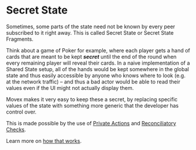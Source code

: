 # Secret State

Sometimes, some parts of the state need not be known by every peer subscribed to it right away. This is called Secret State or Secret State Fragments.

Think about a game of Poker for example, where each player gets a hand of cards that are meant to be kept **_secret_** until the end of the round when every remaining player will reveal their cards. In a naive implementation of a Shared State setup, all of the hands would be kept somewhere in the global state and thus easily accessible by anyone who knows where to look (e.g. at the network traffic) – and thus a bad actor would be able to read their values even if the UI might not actually display them.

Movex makes it very easy to keep these a secret, by replacing specific values of the state with something more generic that the developer has control over.

This is made possible by the use of [Private Actions](/docs/how/secret_state#private-actions) and [Reconciliatory Checks](/docs/how/secret_state#reconciliatory-checks). 

Learn more on [how that works](/docs/how/secret_state). 
 